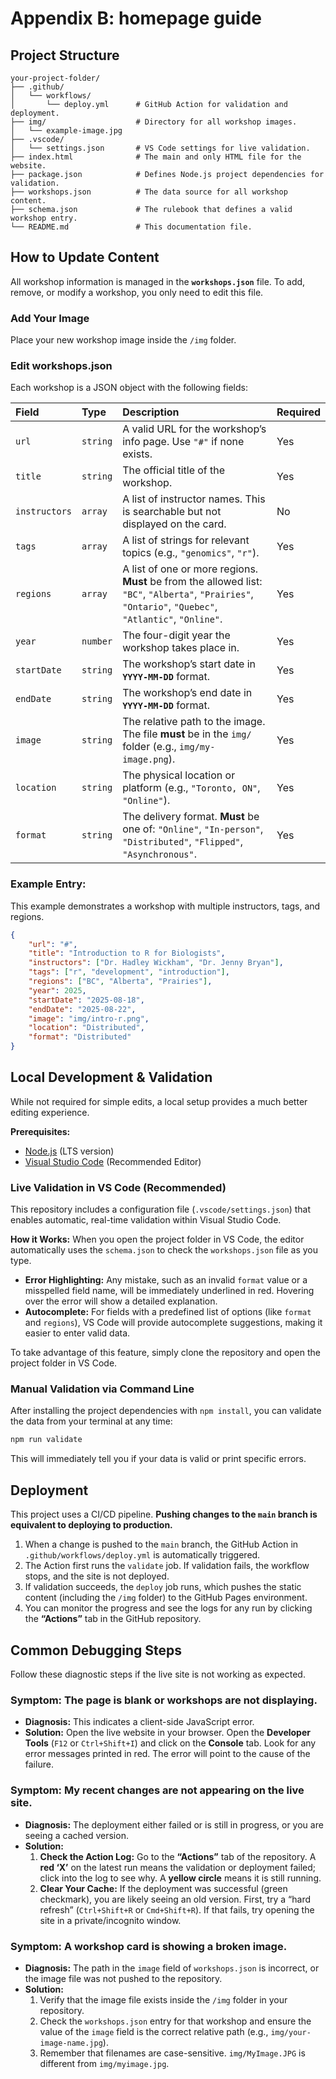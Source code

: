 # Appendix B: homepage guide {#homepage-guide}

## Project Structure {#homepage-structure}

```
your-project-folder/
├── .github/
│   └── workflows/
│       └── deploy.yml      # GitHub Action for validation and deployment.
├── img/                    # Directory for all workshop images.
│   └── example-image.jpg
├── .vscode/
│   └── settings.json       # VS Code settings for live validation.
├── index.html              # The main and only HTML file for the website.
├── package.json            # Defines Node.js project dependencies for validation.
├── workshops.json          # The data source for all workshop content.
├── schema.json             # The rulebook that defines a valid workshop entry.
└── README.md               # This documentation file.
```

## How to Update Content {#content-homepage}

All workshop information is managed in the **`workshops.json`** file. To add, remove, or modify a workshop, you only need to edit this file.

### Add Your Image

Place your new workshop image inside the `/img` folder.

### Edit workshops.json {#workshops-json}

Each workshop is a JSON object with the following fields:

| Field       | Type    | Description                                                                                             | Required |
| :---------- | :------ | :------------------------------------------------------------------------------------------------------ | :------- |
| `url`       | `string`  | A valid URL for the workshop's info page. Use `"#"` if none exists.                                      | Yes      |
| `title`     | `string`  | The official title of the workshop.                                                                     | Yes      |
| `instructors` | `array`   | A list of instructor names. This is searchable but not displayed on the card.                                 | No       |
| `tags`      | `array`   | A list of strings for relevant topics (e.g., `"genomics"`, `"r"`).                                       | Yes      |
| `regions`   | `array`   | A list of one or more regions. **Must** be from the allowed list: `"BC"`, `"Alberta"`, `"Prairies"`, `"Ontario"`, `"Quebec"`, `"Atlantic"`, `"Online"`. | Yes      |
| `year`      | `number`  | The four-digit year the workshop takes place in.                                                        | Yes      |
| `startDate` | `string`  | The workshop's start date in **`YYYY-MM-DD`** format.                                                   | Yes      |
| `endDate`   | `string`  | The workshop's end date in **`YYYY-MM-DD`** format.                                                     | Yes      |
| `image`     | `string`  | The relative path to the image. The file **must** be in the `img/` folder (e.g., `img/my-image.png`). | Yes      |
| `location`  | `string`  | The physical location or platform (e.g., `"Toronto, ON"`, `"Online"`).                                  | Yes      |
| `format`    | `string`  | The delivery format. **Must** be one of: `"Online"`, `"In-person"`, `"Distributed"`, `"Flipped"`, `"Asynchronous"`. | Yes      |

### Example Entry:

This example demonstrates a workshop with multiple instructors, tags, and regions.

```json
{
    "url": "#",
    "title": "Introduction to R for Biologists",
    "instructors": ["Dr. Hadley Wickham", "Dr. Jenny Bryan"],
    "tags": ["r", "development", "introduction"],
    "regions": ["BC", "Alberta", "Prairies"],
    "year": 2025,
    "startDate": "2025-08-18",
    "endDate": "2025-08-22",
    "image": "img/intro-r.png",
    "location": "Distributed",
    "format": "Distributed"
}
```

## Local Development & Validation {#local-validation}

While not required for simple edits, a local setup provides a much better editing experience.

**Prerequisites:**

* [Node.js](https://nodejs.org/) (LTS version)
* [Visual Studio Code](https://code.visualstudio.com/) (Recommended Editor)

### Live Validation in VS Code (Recommended)

This repository includes a configuration file (`.vscode/settings.json`) that enables automatic, real-time validation within Visual Studio Code.

**How it Works:**
When you open the project folder in VS Code, the editor automatically uses the `schema.json` to check the `workshops.json` file as you type.

* **Error Highlighting:** Any mistake, such as an invalid `format` value or a misspelled field name, will be immediately underlined in red. Hovering over the error will show a detailed explanation.
* **Autocomplete:** For fields with a predefined list of options (like `format` and `regions`), VS Code will provide autocomplete suggestions, making it easier to enter valid data.

To take advantage of this feature, simply clone the repository and open the project folder in VS Code.

### Manual Validation via Command Line

After installing the project dependencies with `npm install`, you can validate the data from your terminal at any time:

```bash
npm run validate
```

This will immediately tell you if your data is valid or print specific errors.

## Deployment

This project uses a CI/CD pipeline. **Pushing changes to the `main` branch is equivalent to deploying to production.**

1.  When a change is pushed to the `main` branch, the GitHub Action in `.github/workflows/deploy.yml` is automatically triggered.
2.  The Action first runs the `validate` job. If validation fails, the workflow stops, and the site is not deployed.
3.  If validation succeeds, the `deploy` job runs, which pushes the static content (including the `/img` folder) to the GitHub Pages environment.
4.  You can monitor the progress and see the logs for any run by clicking the **"Actions"** tab in the GitHub repository.

## Common Debugging Steps {#homepage-debug}

Follow these diagnostic steps if the live site is not working as expected.

### Symptom: The page is blank or workshops are not displaying.

* **Diagnosis:** This indicates a client-side JavaScript error.
* **Solution:** Open the live website in your browser. Open the **Developer Tools** (`F12` or `Ctrl+Shift+I`) and click on the **Console** tab. Look for any error messages printed in red. The error will point to the cause of the failure.

### Symptom: My recent changes are not appearing on the live site.

* **Diagnosis:** The deployment either failed or is still in progress, or you are seeing a cached version.
* **Solution:**
    1.  **Check the Action Log:** Go to the **"Actions"** tab of the repository. A **red 'X'** on the latest run means the validation or deployment failed; click into the log to see why. A **yellow circle** means it is still running.
    2.  **Clear Your Cache:** If the deployment was successful (green checkmark), you are likely seeing an old version. First, try a "hard refresh" (`Ctrl+Shift+R` or `Cmd+Shift+R`). If that fails, try opening the site in a private/incognito window.

### Symptom: A workshop card is showing a broken image.

* **Diagnosis:** The path in the `image` field of `workshops.json` is incorrect, or the image file was not pushed to the repository.
* **Solution:**
    1.  Verify that the image file exists inside the `/img` folder in your repository.
    2.  Check the `workshops.json` entry for that workshop and ensure the value of the `image` field is the correct relative path (e.g., `img/your-image-name.jpg`).
    3.  Remember that filenames are case-sensitive. `img/MyImage.JPG` is different from `img/myimage.jpg`.
